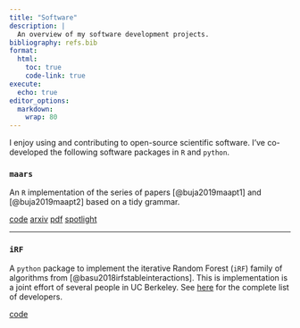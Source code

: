 ```yaml
---
title: "Software"
description: |
  An overview of my software development projects.
bibliography: refs.bib
format:
  html:
    toc: true
    code-link: true
execute:
  echo: true
editor_options: 
  markdown: 
    wrap: 80
---
```


I enjoy using and contributing to open-source scientific software. I've co-developed the following software packages in `R` and `python`.

### __`maars`__

An `R` implementation of the series of papers [@buja2019maapt1] and [@buja2019maapt2] based on a tidy grammar.

<!-- Code -->
<a href="https://shamindras.github.io/maars/" target="_blank" rel="noopener noreferrer" class="bi-github btn btn-secondary" role="button"> code</a>
<a href="https://arxiv.org/abs/2106.11188" target="_blank" rel="noopener noreferrer" class="bi-file-earmark-text-fill btn btn-warning" role="button"> arxiv</a>
<a href="https://arxiv.org/pdf/2106.11188.pdf" target="_blank" rel="noopener noreferrer" class="bi-file-earmark-pdf-fill btn btn-dark" role="button"> pdf</a>
<a href="https://youtu.be/CaV522U1Ju0?t=67" target="_blank" rel="noopener noreferrer" class="bi-film btn btn-danger" role="button"> spotlight</a>

<hr>

### __`iRF`__

A `python` package to implement the iterative Random Forest (`iRF`)
family of algorithms from [@basu2018irfstableinteractions]. This is implementation 
is a joint effort of several people in UC Berkeley. See [here](https://github.com/Yu-Group/iterative-Random-Forest/blob/master/Authors.md) for the complete 
list of developers.

<!-- Code -->
<a href="https://github.com/Yu-Group/iterative-Random-Forest" target="_blank" rel="noopener noreferrer" class="bi-github btn btn-secondary" role="button"> code</a>
